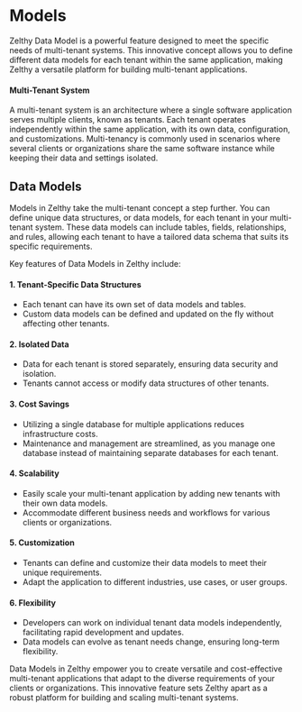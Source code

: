 # Models

Zelthy Data Model is a powerful feature designed to meet the specific needs of multi-tenant systems. This innovative concept allows you to define different data models for each tenant within the same application, making Zelthy a versatile platform for building multi-tenant applications.

#### Multi-Tenant System

A multi-tenant system is an architecture where a single software application serves multiple clients, known as tenants. Each tenant operates independently within the same application, with its own data, configuration, and customizations. Multi-tenancy is commonly used in scenarios where several clients or organizations share the same software instance while keeping their data and settings isolated.

## Data Models

Models in Zelthy take the multi-tenant concept a step further. You can define unique data structures, or data models, for each tenant in your multi-tenant system. These data models can include tables, fields, relationships, and rules, allowing each tenant to have a tailored data schema that suits its specific requirements.

Key features of Data Models in Zelthy include:

#### 1. Tenant-Specific Data Structures

- Each tenant can have its own set of data models and tables.
- Custom data models can be defined and updated on the fly without affecting other tenants.

#### 2. Isolated Data

- Data for each tenant is stored separately, ensuring data security and isolation.
- Tenants cannot access or modify data structures of other tenants.

#### 3. Cost Savings

- Utilizing a single database for multiple applications reduces infrastructure costs.
- Maintenance and management are streamlined, as you manage one database instead of maintaining separate databases for each tenant.

#### 4. Scalability

- Easily scale your multi-tenant application by adding new tenants with their own data models.
- Accommodate different business needs and workflows for various clients or organizations.

#### 5. Customization

- Tenants can define and customize their data models to meet their unique requirements.
- Adapt the application to different industries, use cases, or user groups.

#### 6. Flexibility

- Developers can work on individual tenant data models independently, facilitating rapid development and updates.
- Data models can evolve as tenant needs change, ensuring long-term flexibility.

Data Models in Zelthy empower you to create versatile and cost-effective multi-tenant applications that adapt to the diverse requirements of your clients or organizations. This innovative feature sets Zelthy apart as a robust platform for building and scaling multi-tenant systems.
